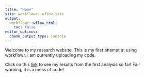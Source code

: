 ```yaml
---
title: "Home"
site: workflowr::wflow_site
output:
  workflowr::wflow_html:
    toc: false
editor_options:
  chunk_output_type: console
---
```


Welcome to my research website. This is my first attempt at using workflowr. I am currently uploading my code.  

Click on this [link](docs/RNAseqrun_1_analysis.html) to see my results from the first analysis so far! Fair warning, it is a mess of code!
